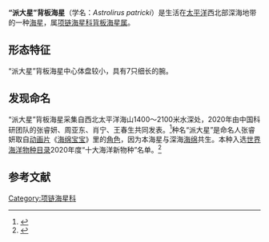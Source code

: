 {{Speciesbox
| image =Astrolirus patricki (10.7717-peerj.9071) Figure 1.png
| image_caption =
| status = 
| status_system = IUCN3.1
| status_ref =
| genus = Astrolirus
| species = patricki
| authority = (Zhang, Zhou, Xiao & Wang, 2020)
}}
'''“派大星”背板海星'''（学名：''Astrolirus patricki''）是生活在[[太平洋|太平洋]]西北部深海地带的一种[[海星|海星]]，属[[项链海星科|项链海星科]][[背板海星属|背板海星属]]。
==形态特征==
“派大星”背板海星中心体盘较小，具有7只细长的腕。
==发现命名==
“派大星”背板海星采集自西北太平洋海山1400～2100米水深处，2020年由中国科研团队的张睿妍、周亚东、肖宁、王春生共同发表。<ref>{{cite journal |author1=Zhang, R. |author2=Zhou, Y |author3=Xiao, N. |author4=Wang, C. |title=A new sponge-associated starfish, Astrolirus patricki sp. nov. (Asteroidea: Brisingida: Brisingidae), from the northwestern Pacific seamounts |journal=PeerJ. |date=May 2020 |volume=8 |issue=62 |page=e9071 |doi=10.7717/peerj.9071 |url=https://peerj.com/articles/9071/ |accessdate=2021-03-19 |archive-date=2021-12-21 |archive-url=https://web.archive.org/web/20211221100101/https://peerj.com/articles/9071/ |dead-url=no }}</ref>种名“派大星”是命名人张睿妍取自[[动画片|动画片]]《[[海绵宝宝|海绵宝宝]]》里的[[海绵宝宝角色列表|角色]]，因为本海星与深海[[海绵|海绵]]共生。本种入选[[世界海洋物种目录|世界海洋物种目录]]2020年度“十大海洋新物种”名单。<ref>{{cite web |title=我所张睿妍命名的"派大星"入选 WoRMS 年度"十大海洋新物种" |url=http://www.sio.org.cn/redir.php?catalog_id=60&object_id=324370 |website=自然资源部第二海洋研究所 |accessdate=2021-03-19}}</ref>

==参考文献==
{{commonscat|Astrolirus patricki}}
{{wikispecies|Astrolirus patricki}}
{{reflist}}
{{Taxonbar}}
{{Animal-stub}}
[[Category:项链海星科|Category:项链海星科]]